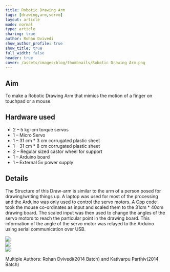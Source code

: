 ```yaml
---
title: Robotic Drawing Arm
tags: [drawing,arm,servo]
layout: article
mode: normal
type: article
sharing: true
author: Rohan Dvivedi
show_author_profile: true
show_title: true
full_width: false
header: true
cover: /assets/images/blog/thumbnails/Robotic Drawing Arm.png
---
```

## Aim
To make a Robotic Drawing Arm that mimics the motion of a finger on touchpad or a mouse.


## Hardware used
- 2 – 5 kg-cm torque servos
- 1 – Micro Servo
- 1 – 31 cm * 3 cm corrugated plastic sheet
- 1 – 31 cm * 8 cm corrugated plastic sheet
- 2 – Regular sized castor wheel for support
- 1 – Arduino board
- 1 – External 5v power supply

## Details
The Structure of this Draw-arm is similar to the arm of a person posed for drawing/writing things up. A laptop was used for most of the processing and the Arduino was only used to control the servo motors. A Cpp code took the mouse co-ordinates as input and scaled them to the 31cm * 40cm drawing board. The scaled input was then used to change the angles of the servo motors to reach the particular point in the drawing board. This information of the angle of the servo motor was relayed to the Arduino using serial communication over USB.

<div class="swiper swiper-demo">
  <div class="swiper__wrapper">
    <div class="swiper__slide"><Image class="image image" src="/assets/images/blog/Robotic-Drawing-Arm/1.png"/></div>
    <div class="swiper__slide"><Image class="image image" src="/assets/images/blog/Robotic-Drawing-Arm/2.png"/></div>
    <div class="swiper__slide"><Image class="image image" src="/assets/images/blog/Robotic-Drawing-Arm/3.png"/></div>
  </div>
  <div class="swiper__button swiper__button--prev fas fa-chevron-left"></div>
  <div class="swiper__button swiper__button--next fas fa-chevron-right"></div>
</div>




<EmbedItem url='https://www.youtube.com/embed/HpxBxgD3gcE' />



Multiple Authors: Rohan Dvivedi(2014 Batch) and Kativarpu Parthiv(2014 Batch)
